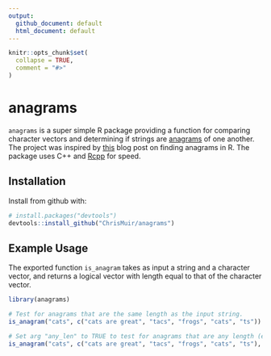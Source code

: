```yaml
---
output: 
  github_document: default
  html_document: default
---
```


<!-- README.md is generated from README.Rmd. Please edit that file -->

```r
knitr::opts_chunk$set(
  collapse = TRUE,
  comment = "#>"
)
```

# anagrams

`anagrams` is a super simple R package providing a function for comparing character vectors and determining if strings are [anagrams](https://en.wikipedia.org/wiki/Anagram) of one another. The project was inspired by [this](http://www.programmingr.com/content/simple-anagram-finder-using-r/) blog post on finding anagrams in R. The package uses C++ and [Rcpp](https://CRAN.R-project.org/package=Rcpp) for speed.

## Installation

Install from github with:
```r
# install.packages("devtools")
devtools::install_github("ChrisMuir/anagrams")
```

## Example Usage

The exported function `is_anagram` takes as input a string and a character vector, and returns a logical vector with length equal to that of the character vector.

```r
library(anagrams)

# Test for anagrams that are the same length as the input string.
is_anagram("cats", c("cats are great", "tacs", "frogs", "cats", "ts"))

# Set arg "any_len" to TRUE to test for anagrams that are any length (either same length or sub-string).
is_anagram("cats", c("cats are great", "tacs", "frogs", "cats", "ts"), any_len = TRUE)
```
